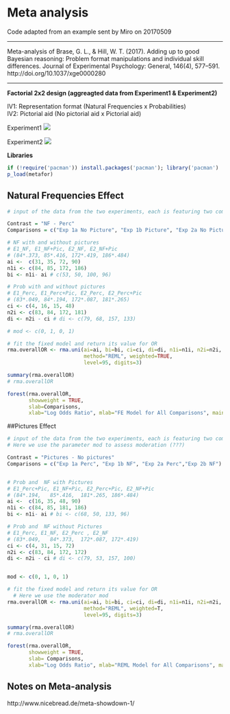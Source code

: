 # Meta analysis

Code adapted from an example sent by Miro on 20170509

***
Meta-analysis of Brase, G. L., & Hill, W. T. (2017). Adding up to good Bayesian reasoning: Problem format manipulations and individual skill differences. Journal of Experimental Psychology: General, 146(4), 577–591. http://doi.org/10.1037/xge0000280  

***


**Factorial 2x2 design (aggreagted data from Experiment1 & Experiment2)**  

IV1: Representation format (Natural Frequencies x Probabilities)  
IV2: Pictorial aid (No pictorial aid x Pictorial aid)



Experiment1
![](Images/Data_analysis/Meta_analysis/Brase_Experiment_1.png)  

Experiment2
![](Images/Data_analysis/Meta_analysis/Brase_Experiment_2.png)  


**Libraries**
```r
if (!require('pacman')) install.packages('pacman'); library('pacman')
p_load(metafor)
```

## Natural Frequencies Effect

```r

# input of the data from the two experiments, each is featuring two comparison (note: ai to di are corresponding to the 2x2 table, n1i and n2i are row sums)

Contrast = "NF - Perc"
Comparisons = c("Exp 1a No Picture", "Exp 1b Picture", "Exp 2a No Picture","Exp 2b Picture")

# NF with and without pictures
# E1_NF, E1_NF+Pic, E2_NF, E2_NF+Pic
# (84*.373, 85*.416, 172*.419, 186*.484)
ai <-  c(31, 35, 72, 90)
n1i <- c(84, 85, 172, 186)
bi <- n1i- ai # c(53, 50, 100, 96)

# Prob with and without pictures
# E1_Perc, E1_Perc+Pic, E2_Perc, E2_Perc+Pic
# (83*.049, 84*.194, 172*.087, 181*.265)
ci <- c(4, 16, 15, 48)
n2i <- c(83, 84, 172, 181)
di <- n2i - ci # di <- c(79, 68, 157, 133)

# mod <- c(0, 1, 0, 1)

# fit the fixed model and return its value for OR
rma.overallOR <- rma.uni(ai=ai, bi=bi, ci=ci, di=di, n1i=n1i, n2i=n2i, measure="OR", 
                         method="REML", weighted=TRUE,
                         level=95, digits=3)

summary(rma.overallOR)
# rma.overallOR

forest(rma.overallOR, 
       showweight = TRUE,
       slab=Comparisons, 
       xlab="Log Odds Ratio", mlab="FE Model for All Comparisons", main = Contrast )

```


##Pictures Effect

```r

# input of the data from the two experiments, each is featuring two comparison (note: ai to di are corresponding to the 2x2 table, n1i and n2i are row sums)
# Here we use the parameter mod to assess moderation (???)

Contrast = "Pictures - No pictures"
Comparisons = c("Exp 1a Perc", "Exp 1b NF", "Exp 2a Perc","Exp 2b NF")


# Prob and  NF with Pictures
# E1_Perc+Pic, E1_NF+Pic, E2_Perc+Pic, E2_NF+Pic
# (84*.194,   85*.416,  181*.265, 186*.484)
ai <-  c(16, 35, 48, 90)
n1i <- c(84, 85, 181, 186)
bi <- n1i- ai # bi <- c(68, 50, 133, 96)

# Prob and  NF without Pictures
# E1_Perc, E1_NF, E2_Perc , E2_NF
# (83*.049,   84*.373,  172*.087, 172*.419)
ci <- c(4, 31, 15, 72)
n2i <- c(83, 84, 172, 172)
di <- n2i - ci # di <- c(79, 53, 157, 100)


mod <- c(0, 1, 0, 1)

# fit the fixed model and return its value for OR
  # Here we use the moderator mod
rma.overallOR <- rma.uni(ai=ai, bi=bi, ci=ci, di=di, n1i=n1i, n2i=n2i, mod=mod, measure="OR", 
                         method="REML", weighted=T,
                         level=95, digits=3)

summary(rma.overallOR)
# rma.overallOR

forest(rma.overallOR, 
       showweight = TRUE,
       slab= Comparisons, 
       xlab="Log Odds Ratio", mlab="REML Model for All Comparisons", main = Contrast)
```

## Notes on Meta-analysis

http://www.nicebread.de/meta-showdown-1/
